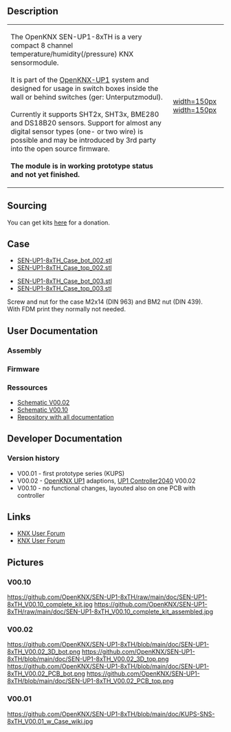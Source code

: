 == Description ==

{|
|-
| The OpenKNX SEN-UP1-8xTH is a very compact 8 channel temperature/humidity(/pressure) KNX sensormodule.<br><br>
It is part of the [[OpenKNX-UP1]] system and designed for usage in switch boxes inside the wall or behind switches (ger: Unterputzmodul).<br><br>
Currently it supports SHT2x, SHT3x, BME280 and DS18B20 sensors. Support for almost any digital sensor types (one- or two wire) is possible and may be introduced by 3rd party into the open source firmware.<br><br>
'''The module is in working prototype status and not yet finished.'''
| [[https://github.com/OpenKNX/SEN-UP1-8xTH/blob/main/doc/SEN-UP1-8xTH_V00.10_complete_kit_assembled.jpg|width=150px]] [[https://raw.githubusercontent.com/OpenKNX/SEN-UP1-8xTH/main/doc/Renderings/SEN-UP1-8xTH_V00.10-3D-BOT.png|width=150px]]
|}


== Sourcing ==

You can get kits [http://shop.sirsydom.de here] for a donation.<br>

== Case ==

* [https://github.com/OpenKNX/SEN-UP1-8xTH/blob/main/hardware/CAD-Files/SEN-UP1-8xTH_Case_bot_002.stl SEN-UP1-8xTH_Case_bot_002.stl]
* [https://github.com/OpenKNX/SEN-UP1-8xTH/blob/main/hardware/CAD-Files/SEN-UP1-8xTH_Case_top_002.stl SEN-UP1-8xTH_Case_top_002.stl]

* [https://github.com/OpenKNX/SEN-UP1-8xTH/blob/main/hardware/CAD-Files/SEN-UP1-8xTH_Case_bot_003.stl SEN-UP1-8xTH_Case_bot_003.stl]
* [https://github.com/OpenKNX/SEN-UP1-8xTH/blob/main/hardware/CAD-Files/SEN-UP1-8xTH_Case_top_003.stl SEN-UP1-8xTH_Case_top_003.stl]

Screw and nut for the case M2x14 (DIN 963) and BM2 nut (DIN 439).<br>
With FDM print they normally not needed.

== User Documentation ==

=== Assembly ===

=== Firmware ===

=== Ressources ===
* [https://github.com/OpenKNX/SEN-UP1-8xTH/blob/main/doc/SEN-UP1-8xTH_V00.02.sch.pdf Schematic V00.02]
* [https://github.com/OpenKNX/SEN-UP1-8xTH/blob/main/doc/SEN-UP1-8xTH_V00.10.sch.pdf Schematic V00.10]
* [https://github.com/OpenKNX/SEN-UP1-8xTH Repository with all documentation]


== Developer Documentation ==

=== Version history ===
* V00.01 - first prototype series (KUPS)
* V00.02 - [[OpenKNX UP1]] adaptions, [[UP1 Controller2040]] V00.02
* V00.10 - no functional changes, layouted also on one PCB with controller


== Links ==

* [https://knx-user-forum.de/forum/projektforen/openknx/1804897-sen-up1-8xth-8fach-sensormodul-f%C3%BCr-temperatur-luftfeuchte-und-luftdrucksensoren KNX User Forum]
* [https://knx-user-forum.de/forum/%C3%B6ffentlicher-bereich/knx-eib-forum/diy-do-it-yourself/1686600-diy-8fach-sensormodul-temp-hum-press-sns-8xth KNX User Forum]

== Pictures ==

=== V00.10 ===

[[https://github.com/OpenKNX/SEN-UP1-8xTH/raw/main/doc/SEN-UP1-8xTH_V00.10_complete_kit.jpg]]
[[https://github.com/OpenKNX/SEN-UP1-8xTH/raw/main/doc/SEN-UP1-8xTH_V00.10_complete_kit_assembled.jpg]]

=== V00.02 ===

[[https://github.com/OpenKNX/SEN-UP1-8xTH/blob/main/doc/SEN-UP1-8xTH_V00.02_3D_bot.png]]
[[https://github.com/OpenKNX/SEN-UP1-8xTH/blob/main/doc/SEN-UP1-8xTH_V00.02_3D_top.png]]
[[https://github.com/OpenKNX/SEN-UP1-8xTH/blob/main/doc/SEN-UP1-8xTH_V00.02_PCB_bot.png]]
[[https://github.com/OpenKNX/SEN-UP1-8xTH/blob/main/doc/SEN-UP1-8xTH_V00.02_PCB_top.png]]

=== V00.01 ===

[[https://github.com/OpenKNX/SEN-UP1-8xTH/blob/main/doc/KUPS-SNS-8xTH_V00.01_w_Case_wiki.jpg]]